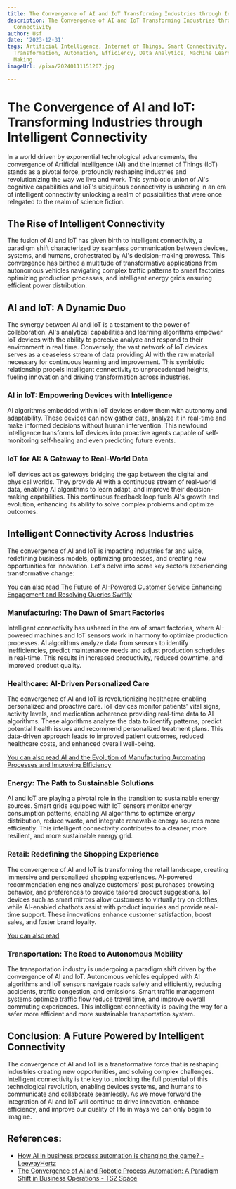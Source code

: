 ```yaml
---
title: The Convergence of AI and IoT Transforming Industries through Intelligent Connectivity
description: The Convergence of AI and IoT Transforming Industries through Intelligent
  Connectivity
author: Usf
date: '2023-12-31'
tags: Artificial Intelligence, Internet of Things, Smart Connectivity, Industrial
  Transformation, Automation, Efficiency, Data Analytics, Machine Learning, Decision
  Making
imageUrl: /pixa/20240111151207.jpg

---
```

# The Convergence of AI and  IoT: Transforming Industries through Intelligent Connectivity

In  a world driven by exponential technological advancements, the convergence of Artificial Intelligence (AI) and the Internet of Things (IoT) stands as a pivotal force, profoundly reshaping industries and revolutionizing the way  we live and work. This  symbiotic union of AI's cognitive capabilities and IoT's ubiquitous connectivity  is ushering in an  era of intelligent connectivity unlocking a  realm  of possibilities  that were once relegated to the realm of science fiction.

## The Rise of Intelligent  Connectivity

The fusion of AI and  IoT has given birth to intelligent  connectivity, a  paradigm  shift characterized by seamless communication between devices, systems, and humans, orchestrated by AI's decision-making prowess.  This  convergence has birthed a multitude of transformative applications from autonomous vehicles navigating complex traffic  patterns to smart factories optimizing production processes, and intelligent energy grids ensuring efficient power distribution.

## AI and  IoT: A Dynamic Duo

The synergy between AI and IoT is  a testament to the power of collaboration. AI's analytical  capabilities and learning algorithms empower IoT devices with the ability to perceive analyze and respond to their environment in  real time.  Conversely, the vast network of IoT devices serves as a ceaseless stream of data providing AI with the  raw material necessary for continuous learning and improvement. This symbiotic relationship propels  intelligent connectivity to unprecedented heights,  fueling  innovation and driving transformation across industries.

### AI in IoT: Empowering Devices with Intelligence

AI algorithms  embedded within IoT devices endow them with autonomy and adaptability. These devices can now gather data, analyze it in real-time and make informed decisions without human intervention. This newfound intelligence transforms IoT devices into proactive agents  capable  of self-monitoring self-healing and even predicting future events.

### IoT  for AI: A Gateway to Real-World Data

IoT devices act as gateways bridging the gap between the digital and physical worlds. They  provide AI with a  continuous stream of real-world  data, enabling AI algorithms to learn adapt, and improve their  decision-making capabilities. This continuous feedback loop fuels AI's growth and evolution,  enhancing  its ability to solve complex problems and optimize  outcomes.

## Intelligent  Connectivity Across Industries

The convergence of AI and  IoT is impacting  industries far and wide, redefining business models, optimizing processes, and creating new opportunities for innovation. Let's  delve into some key sectors experiencing  transformative change:

[You can also read The Future  of AI-Powered Customer Service Enhancing Engagement and Resolving Queries Swiftly](The%20Future%20of%20AI-Powered%20Customer%20Service%20Enhancing%20Engagement%20and%20Resolving%20Queries%20Swiftly)


### Manufacturing: The Dawn of Smart Factories

Intelligent connectivity has ushered in the era of smart factories, where AI-powered machines and IoT sensors work in harmony to optimize  production processes.  AI algorithms analyze data from sensors to identify inefficiencies, predict maintenance needs and adjust production schedules in  real-time. This  results  in increased productivity, reduced downtime, and improved product quality.

###  Healthcare: AI-Driven Personalized Care

The  convergence of AI and IoT is revolutionizing healthcare enabling personalized  and proactive care. IoT devices monitor patients' vital signs, activity levels, and medication  adherence providing real-time data to AI algorithms. These algorithms analyze the data to identify  patterns, predict potential  health issues and recommend personalized treatment plans. This data-driven approach leads to improved patient outcomes, reduced  healthcare costs, and enhanced overall well-being.

[You can also read AI  and the Evolution of Manufacturing Automating Processes and Improving Efficiency](AI%20and%20the%20Evolution%20of%20Manufacturing%20Automating%20Processes%20and%20Improving%20Efficiency)


### Energy: The  Path to Sustainable  Solutions

AI and IoT are playing a pivotal role in  the  transition to sustainable energy sources. Smart grids equipped with  IoT sensors monitor energy consumption  patterns, enabling AI algorithms to optimize energy distribution, reduce waste, and  integrate renewable energy sources more efficiently. This intelligent connectivity  contributes to a cleaner, more resilient, and more sustainable energy grid.

###  Retail: Redefining the Shopping Experience

The convergence of AI and IoT is transforming the retail landscape, creating immersive  and personalized shopping experiences. AI-powered recommendation engines analyze  customers' past purchases browsing behavior, and preferences to provide tailored  product suggestions. IoT devices such as smart mirrors allow customers to  virtually try on clothes, while AI-enabled chatbots assist with product  inquiries and provide  real-time support. These innovations enhance customer satisfaction, boost sales, and foster brand loyalty.

[You can also read  ]()


### Transportation: The Road to Autonomous Mobility

The transportation industry is undergoing a  paradigm shift driven by the convergence of AI and IoT. Autonomous vehicles  equipped with AI algorithms and IoT sensors navigate roads safely and efficiently, reducing  accidents, traffic congestion, and emissions. Smart traffic management systems optimize traffic flow reduce travel time, and improve overall commuting experiences. This intelligent connectivity is paving the way  for a safer more efficient and more sustainable transportation system.

## Conclusion: A Future Powered  by Intelligent Connectivity

The convergence of AI and IoT is a transformative force that is reshaping industries creating new  opportunities, and solving complex challenges. Intelligent connectivity is the key to unlocking the full potential of this technological revolution, enabling devices systems, and humans to communicate and collaborate seamlessly. As  we move forward the integration of AI  and IoT will continue to drive innovation, enhance efficiency, and improve  our quality of life in ways we can only begin to imagine.

## References:
- [How AI in business process automation is changing the game? - LeewayHertz](https://www.leewayhertz.com/ai-in-business-process-automation/)
- [The Convergence of AI and Robotic Process Automation: A Paradigm Shift in Business Operations - TS2 Space](https://ts2.space/en/the-convergence-of-ai-and-robotic-process-automation-a-paradigm-shift-in-business-operations/)
